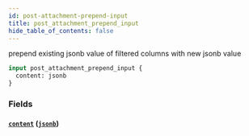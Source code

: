 ```yaml
---
id: post-attachment-prepend-input
title: post_attachment_prepend_input
hide_table_of_contents: false
---
```


prepend existing jsonb value of filtered columns with new jsonb value

```graphql
input post_attachment_prepend_input {
  content: jsonb
}
```

### Fields

#### [`content`](#) ([`jsonb`](../scalars/jsonb))
